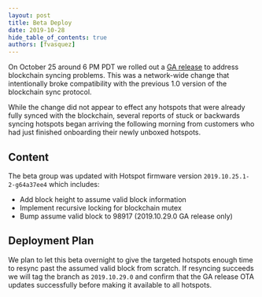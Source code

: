 ```yaml
---
layout: post
title: Beta Deploy
date: 2019-10-28
hide_table_of_contents: true
authors: [fvasquez]
---
```


On October 25 around 6 PM PDT we rolled out a
[GA release](https://docs.helium.com/blog/2019/20/25/beta-deploy-2) to address blockchain syncing
problems. This was a network-wide change that intentionally broke compatibility with the previous
1.0 version of the blockchain sync protocol.

<!--truncate-->

While the change did not appear to effect any hotspots that were already fully synced with the
blockchain, several reports of stuck or backwards syncing hotspots began arriving the following
morning from customers who had just finished onboarding their newly unboxed hotspots.

## Content

The beta group was updated with Hotspot firmware version `2019.10.25.1-2-g64a37ee4` which includes:

- Add block height to assume valid block information
- Implement recursive locking for blockchain mutex
- Bump assume valid block to 98917 (2019.10.29.0 GA release only)

## Deployment Plan

We plan to let this beta overnight to give the targeted hotspots enough time to resync past the
assumed valid block from scratch. If resyncing succeeds we will tag the branch as `2019.10.29.0` and
confirm that the GA release OTA updates successfully before making it available to all hotspots.
